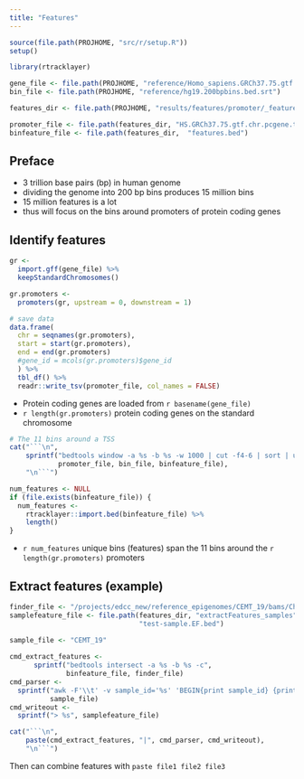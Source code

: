 ```yaml
---
title: "Features"
---
```


```r
source(file.path(PROJHOME, "src/r/setup.R"))
setup()

library(rtracklayer)
```

```r
gene_file <- file.path(PROJHOME, "reference/Homo_sapiens.GRCh37.75.gtf.chr.pcgene")
bin_file <- file.path(PROJHOME, "reference/hg19.200bpbins.bed.srt")

features_dir <- file.path(PROJHOME, "results/features/promoter/_features")

promoter_file <- file.path(features_dir, "HS.GRCh37.75.gtf.chr.pcgene.tss.bed")
binfeature_file <- file.path(features_dir,  "features.bed")
```

## Preface

- 3 trillion base pairs (bp) in human genome
- dividing the genome into 200 bp bins produces 15 million bins
- 15 million features is a lot
- thus will focus on the bins around promoters of protein coding genes

## Identify features

```r
gr <-
  import.gff(gene_file) %>%
  keepStandardChromosomes()

gr.promoters <-
  promoters(gr, upstream = 0, downstream = 1)

# save data
data.frame(
  chr = seqnames(gr.promoters),
  start = start(gr.promoters),
  end = end(gr.promoters)
  #gene_id = mcols(gr.promoters)$gene_id
  ) %>%
  tbl_df() %>%
  readr::write_tsv(promoter_file, col_names = FALSE)
```

- Protein coding genes are loaded from `r basename(gene_file)`
- `r length(gr.promoters)` protein coding genes on the standard chromosome

```r
# The 11 bins around a TSS
cat("```\n",
    sprintf("bedtools window -a %s -b %s -w 1000 | cut -f4-6 | sort | uniq | bedtools sort -i - > %s",
            promoter_file, bin_file, binfeature_file),
    "\n```")
```

```r
num_features <- NULL
if (file.exists(binfeature_file)) {
  num_features <-
    rtracklayer::import.bed(binfeature_file) %>%
    length()
}
```

- `r num_features` unique bins (features) span the 11 bins around the
  `r length(gr.promoters)` promoters

## Extract features (example)

```r
finder_file <- "/projects/edcc_new/reference_epigenomes/CEMT_19/bams/ChIP-Seq/H3K4me3/FindER.1.0.0b/A33074.H3K4me3.merge_bwa.hg19a.A33074_2_lanes_dupsFlagged.v.A33079.Input.FDR_0.05.FindER.bed.gz"
samplefeature_file <- file.path(features_dir, "extractFeatures_samples",
                                "test-sample.EF.bed")
                                
sample_file <- "CEMT_19"
```

```r
cmd_extract_features <-
      sprintf("bedtools intersect -a %s -b %s -c",
              binfeature_file, finder_file)
cmd_parser <-
  sprintf("awk -F'\\t' -v sample_id='%s' 'BEGIN{print sample_id} {print $NF}'",
          sample_file)
cmd_writeout <-
  sprintf("> %s", samplefeature_file)

cat("```\n",
    paste(cmd_extract_features, "|", cmd_parser, cmd_writeout),
    "\n```")
```

Then can combine features with `paste file1 file2 file3`
